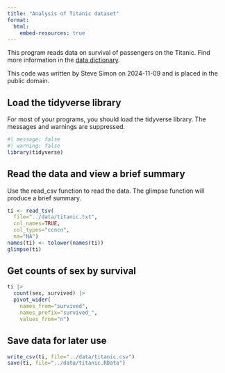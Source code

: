 ```yaml
---
title: "Analysis of Titanic dataset"
format: 
  html:
    embed-resources: true
---
```


This program reads data on survival of passengers on the Titanic. Find more information in the [data dictionary][dd].

[dd]: https://github.com/pmean/data/blob/main/files/titanic.yaml

This code was written by Steve Simon on 2024-11-09 and is placed in the public domain.

## Load the tidyverse library

For most of your programs, you should load the tidyverse library. The messages and warnings are suppressed.

```r
#| message: false
#| warning: false
library(tidyverse)
```

## Read the data and view a brief summary

Use the read_csv function to read the data. The glimpse function will produce a brief summary.

```r
ti <- read_tsv(
  file="../data/titanic.txt",
  col_names=TRUE,
  col_types="ccncn",
  na="NA")
names(ti) <- tolower(names(ti))
glimpse(ti)
```

## Get counts of sex by survival

```r
ti |>
  count(sex, survived) |>
  pivot_wider(
    names_from="survived",
    names_prefix="survived_",
    values_from="n")
```


## Save data for later use

```r
write_csv(ti, file="../data/titanic.csv")
save(ti, file="../data/titanic.RData")
```


